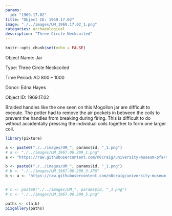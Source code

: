 ```yaml
---
params:
  id: "1969.17.02"
title: "Object ID: 1969.17.02"
image: "./../images/UM_1969.17.02_1.png"
categories: archaeological
description: "Three Circle Neckcoiled"
---
```

```r
knitr::opts_chunk$set(echo = FALSE)
```

::: {layout-ncol=2}
Object Name: Jar

Type: Three Circle Neckcoiled

Time Period: AD 800 – 1000

Donor: Edna Hayes

Object ID: 1969.17.02

:::

Braided handles like the one seen on this Mogollon jar are difficult to execute. The potter had to remove the air pockets in between the coils to prevent the handles from breaking during firing. This is difficult to do without accidentally pressing the individual coils together to form one larger coil.

```r
library(pixture)
```

```r
a <- paste0("./../images/UM_", params$id, "_1.png")
# a <- "./../images/UM_1967.06.209_1.png"
a <- "https://raw.githubusercontent.com/n8craig/university-museum-pfa/main/images/UM_1967.06.209_1.png"

b <- paste0("./../images/UM_", params$id, "_1.png")
# b <- "./../images/UM_1967.06.209_3.JPG"
b <- a <- "https://raw.githubusercontent.com/n8craig/university-museum-pfa/main/images/UM_1967.06.209_1.png"


# c <- paste0("./../images/UM_", params$id, "_3.png")
# c <- "./../images/UM_1967.06.209_5.png"

paths <- c(a,b)
pixgallery(paths)
```